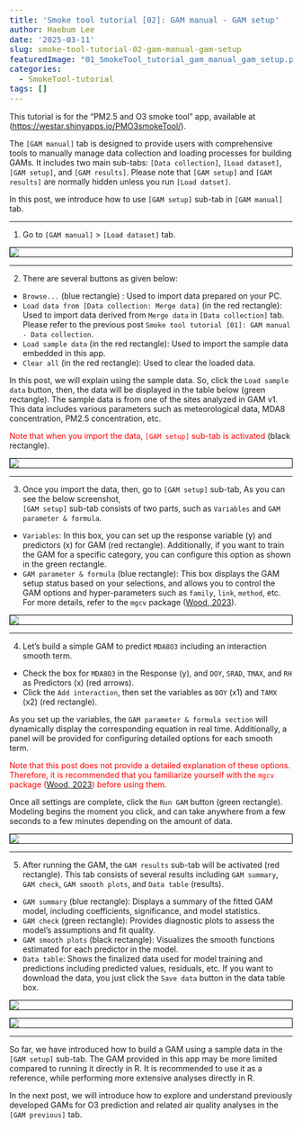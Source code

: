 ```yaml
---
title: 'Smoke tool tutorial [02]: GAM manual - GAM setup'
author: Haebum Lee
date: '2025-03-11'
slug: smoke-tool-tutorial-02-gam-manual-gam-setup
featuredImage: "01_SmokeTool_tutorial_gam_manual_gam_setup.png"
categories:
  - SmokeTool-tutorial
tags: []
---
```


<style>
pre code {
    font-size: 14px;
}
.centered-img {
  display: block;
  margin-left: auto;
  margin-right: auto;
  border: 1px solid black;
  width: auto;
}
</style>

This tutorial is for the "PM2.5 and O3 smoke tool" app, available at ([https://westar.shinyapps.io/PMO3smokeTool/](https://westar.shinyapps.io/PMO3smokeTool/){target="_blank"}).

The `[GAM manual]` tab is designed to provide users with comprehensive tools to manually manage data collection and loading processes for building GAMs. 
It includes two main sub-tabs: `[Data collection]`, `[Load dataset]`, `[GAM setup]`, and `[GAM results]`.
Please note that `[GAM setup]` and `[GAM results]` are normally hidden unless you run `[Load datset]`.

In this post, we introduce how to use `[GAM setup]` sub-tab in `[GAM manual]` tab.
 
<hr>
1. Go to `[GAM manual]` > `[Load dataset]` tab.

<div style="text-align: center;">
  <img src="01_SmokeTool_tutorial_gam_manual_gam_setup.png" class="centered-img">
</div>

<hr>
2. There are several buttons as given below: 

- `Browse...` (blue rectangle) : Used to import data prepared on your PC.
- `Load data from [Data collection: Merge data]` (in the red rectangle): Used to import data derived from `Merge data` in `[Data collection]` tab.
Please refer to the previous post `Smoke tool tutorial [01]: GAM manual - Data collection`.
- `Load sample data` (in the red rectangle): Used to import the sample data embedded in this app.
- `Clear all` (in the red rectangle): Used to clear the loaded data.

In this post, we will explain using the sample data. 
So, click the `Load sample data` button, then, the data will be displayed in the table below (green rectangle).
The sample data is from one of the sites analyzed in GAM v1.
This data includes various parameters such as meteorological data, MDA8 concentration, PM2.5 concentration, etc.

<p>
<span style = "color: red;">
Note that when you import the data, `[GAM setup]` sub-tab is activated
</span>
(black rectangle).
</p>

<div style="text-align: center;">
  <img src="02_SmokeTool_tutorial_gam_manual_gam_setup.png" class="centered-img">
</div>

<hr>
3. Once you import the data, then, go to `[GAM setup]` sub-tab,
As you can see the below screenshot,  
`[GAM setup]` sub-tab consists of two parts, such as `Variables` and `GAM parameter & formula`.

- `Variables`: In this box, you can set up the response variable (y) and predictors (x) for GAM (red rectangle).
Additionally, if you want to train the GAM for a specific category, you can configure this option as shown in the green rectangle.
- `GAM parameter & formula` (blue rectangle): This box displays the GAM setup status based on your selections,
and allows you to control the GAM options and hyper-parameters such as `family`, `link`, `method`, etc. 
For more details, refer to the `mgcv` package 
([Wood, 2023](https://CRAN.R-project.org/package=mgcv){target="_blank"}).


<div style="text-align: center;">
  <img src="03_SmokeTool_tutorial_gam_manual_gam_setup.png" class="centered-img">
</div>

<hr>
4. Let's build a simple GAM to predict `MDA8O3` including an interaction smooth term. 

- Check the box for `MDA8O3` in the Response (y), and `DOY`, `SRAD`, `TMAX`, and `RH` as Predictors (x) (red arrows).
- Click the `Add interaction`, then set the variables as `DOY` (x1) and `TAMX` (x2) (red rectangle).  

As you set up the variables, the `GAM parameter & formula section` will dynamically display the corresponding equation in real time. Additionally, a panel will be provided for configuring detailed options for each smooth term. 

<p style="color: red;">
Note that this post does not provide a detailed explanation of these options. 
Therefore, it is recommended that you familiarize yourself with the `mgcv` package 
([Wood, 2023](https://CRAN.R-project.org/package=mgcv){target="_blank"})
before using them.
</p>

Once all settings are complete, click the `Run GAM` button (green rectangle).
Modeling begins the moment you click, and can take anywhere from a few seconds to a few minutes depending on the amount of data.

<div style="text-align: center;">
  <img src="04_SmokeTool_tutorial_gam_manual_gam_setup.png" class="centered-img">
</div>

<hr>
5. After running the GAM, the `GAM results` sub-tab will be activated (red rectangle).
This tab consists of several results including `GAM summary`, `GAM check`, `GAM smooth plots`, and `Data table` (results).

- `GAM summary` (blue rectangle): Displays a summary of the fitted GAM model, including coefficients, significance, and model statistics.
- `GAM check` (green rectangle): Provides diagnostic plots to assess the model’s assumptions and fit quality.
- `GAM smooth plots` (black rectangle): Visualizes the smooth functions estimated for each predictor in the model.
- `Data table`: Shows the finalized data used for model training and predictions including predicted values, residuals, etc. 
If you want to download the data, you just click the `Save data` button in the data table box.

<div style="text-align: center;">
  <img src="05_SmokeTool_tutorial_gam_manual_gam_setup.png" class="centered-img">
</div>

<div style="text-align: center;">
  <img src="06_SmokeTool_tutorial_gam_manual_gam_setup.png" class="centered-img">
</div>

<hr>
So far, we have introduced how to build a GAM using a sample data in the `[GAM setup]` sub-tab.
The GAM provided in this app may be more limited compared to running it directly in R.
It is recommended to use it as a reference, while performing more extensive analyses directly in R.

In the next post, we will introduce how to explore and understand previously developed GAMs for O3 prediction and related air quality analyses in the `[GAM previous]` tab.